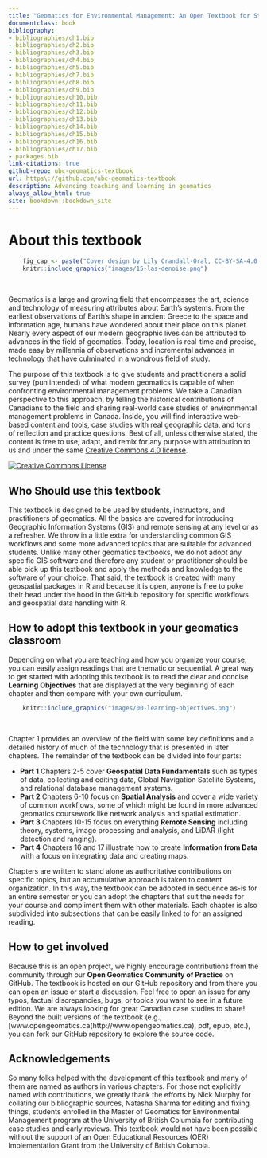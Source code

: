 ```yaml
--- 
title: "Geomatics for Environmental Management: An Open Textbook for Students and Practitioners"
documentclass: book
bibliography:
- bibliographies/ch1.bib
- bibliographies/ch2.bib
- bibliographies/ch3.bib
- bibliographies/ch4.bib
- bibliographies/ch5.bib
- bibliographies/ch7.bib
- bibliographies/ch8.bib
- bibliographies/ch9.bib
- bibliographies/ch10.bib
- bibliographies/ch11.bib
- bibliographies/ch12.bib
- bibliographies/ch13.bib
- bibliographies/ch14.bib
- bibliographies/ch15.bib
- bibliographies/ch16.bib
- bibliographies/ch17.bib
- packages.bib
link-citations: true
github-repo: ubc-geomatics-textbook
url: https\://github.com/ubc-geomatics-textbook
description: Advancing teaching and learning in geomatics
always_allow_html: true
site: bookdown::bookdown_site
---
```


# About this textbook {.unnumbered}

```r
    fig_cap <- paste("Cover design by Lily Crandall-Oral, CC-BY-SA-4.0.")
    knitr::include_graphics("images/15-las-denoise.png")
```
</br>

Geomatics is a large and growing field that encompasses the art, science and technology of measuring attributes about Earth's systems. From the earliest observations of Earth's shape in ancient Greece to the space and information age, humans have wondered about their place on this planet. Nearly every aspect of our modern geographic lives can be attributed to advances in the field of geomatics. Today, location is real-time and precise, made easy by millennia of observations and incremental advances in technology that have culminated in a wondrous field of study.

The purpose of this textbook is to give students and practitioners a solid survey (pun intended) of what modern geomatics is capable of when confronting environmental management problems. We take a Canadian perspective to this approach, by telling the historical contributions of Canadians to the field and sharing real-world case studies of environmental management problems in Canada. Inside, you will find interactive web-based content and tools, case studies with real geographic data, and tons of reflection and practice questions. Best of all, unless otherwise stated, the content is free to use, adapt, and remix for any purpose with attribution to us and under the same [Creative Commons 4.0 license](https://creativecommons.org/licenses/by-sa/4.0/).

<a rel="license" href="http://creativecommons.org/licenses/by-sa/4.0/"><img alt="Creative Commons License" style="border-width:0" src="https://i.creativecommons.org/l/by-sa/4.0/88x31.png" /></a><br />

## Who Should use this textbook {.unnumbered}

This textbook is designed to be used by students, instructors, and practitioners of geomatics. All the basics are covered for introducing Geographic Information Systems (GIS) and remote sensing at any level or as a refresher. We throw in a little extra for understanding common GIS workflows and some more advanced topics that are suitable for advanced students. Unlike many other geomatics textbooks, we do not adopt any specific GIS software and therefore any student or practitioner should be able pick up this textbook and apply the methods and knowledge to the software of your choice. That said, the textbook is created with many geospatial packages in R and because it is open, anyone is free to poke their head under the hood in the GitHub repository for specific workflows and geospatial data handling with R.

## How to adopt this textbook in your geomatics classroom {.unnumbered}

Depending on what you are teaching and how you organize your course, you can easily assign readings that are thematic or sequential. A great way to get started with adopting this textbook is to read the clear and concise **Learning Objectives** that are displayed at the very beginning of each chapter and then compare with your own curriculum.

```r
    knitr::include_graphics("images/00-learning-objectives.png")
```
</br>

Chapter 1 provides an overview of the field with some key definitions and a detailed history of much of the technology that is presented in later chapters. The remainder of the textbook can be divided into four parts:

- **Part 1** Chapters 2-5 cover **Geospatial Data Fundamentals** such as types of data, collecting and editing data, Global Navigation Satellite Systems, and relational database management systems.
- **Part 2** Chapters 6-10 focus on **Spatial Analysis** and cover a wide variety of common workflows, some of which might be found in more advanced geomatics coursework like network analysis and spatial estimation.
- **Part 3** Chapters 10-15 focus on everything **Remote Sensing** including theory, systems, image processing and analysis, and LiDAR (light detection and ranging).
- **Part 4** Chapters 16 and 17 illustrate how to create **Information from Data** with a focus on integrating data and creating maps.

Chapters are written to stand alone as authoritative contributions on specific topics, but an accumulative approach is taken to content organization. In this way, the textbook can be adopted in sequence as-is for an entire semester or you can adopt the chapters that suit the needs for your course and compliment them with other materials. Each chapter is also subdivided into subsections that can be easily linked to for an assigned reading.

## How to get involved {.unnumbered}

Because this is an open project, we highly encourage contributions from the community through our **Open Geomatics Community of Practice** on GitHub. The textbook is hosted on our GitHub repository and from there you can open an issue or start a discussion. Feel free to open an issue for any typos, factual discrepancies, bugs, or topics you want to see in a future edition. We are always looking for great Canadian case studies to share! Beyond the built versions of the textbook (e.g., [www.opengeomatics.ca(http://www.opengeomatics.ca), pdf, epub, etc.), you can fork our GitHub repository to explore the source code.

## Acknowledgements {.unnumbered}

So many folks helped with the development of this textbook and many of them are named as authors in various chapters. For those not explicitly named with contributions, we greatly thank the efforts by Nick Murphy for collating our bibliographic sources, Natasha Sharma for editing and fixing things, students enrolled in the Master of Geomatics for Environmental Management program at the University of British Columbia for contributing case studies and early reviews. This textbook would not have been possible without the support of an Open Educational Resources (OER) Implementation Grant from the University of British Columbia.
